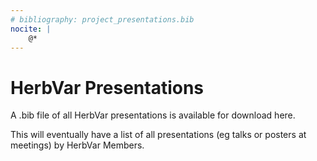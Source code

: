 ```yaml
---
# bibliography: project_presentations.bib
nocite: |
    @*
---
```




# HerbVar Presentations {.unnumbered}

A .bib file of all HerbVar presentations is available for download here.

This will eventually have a list of all presentations (eg talks or posters  at meetings) by HerbVar Members.


::: {#refs}
:::
